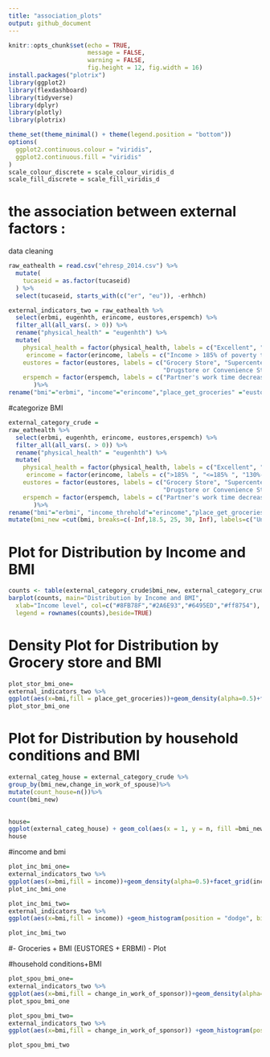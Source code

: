 ```yaml
---
title: "association_plots"
output: github_document
---
```


```r
knitr::opts_chunk$set(echo = TRUE,
                      message = FALSE,
                      warning = FALSE,
                      fig.height = 12, fig.width = 16)
install.packages("plotrix")
library(ggplot2)
library(flexdashboard)
library(tidyverse)
library(dplyr)
library(plotly)
library(plotrix)

theme_set(theme_minimal() + theme(legend.position = "bottom"))
options(
  ggplot2.continuous.colour = "viridis",
  ggplot2.continuous.fill = "viridis"
)
scale_colour_discrete = scale_colour_viridis_d
scale_fill_discrete = scale_fill_viridis_d
```

# the association between external factors :

data cleaning
```r
raw_eathealth = read.csv("ehresp_2014.csv") %>%
  mutate(
    tucaseid = as.factor(tucaseid)
  ) %>%
  select(tucaseid, starts_with(c("er", "eu")), -erhhch)

```


```r
external_indicators_two = raw_eathealth %>%
  select(erbmi, eugenhth, erincome, eustores,erspemch) %>%
  filter_all(all_vars(. > 0)) %>%
  rename("physical_health" = "eugenhth") %>%
  mutate(
    physical_health = factor(physical_health, labels = c("Excellent", "Very Good", "Good", "Fair", "Poor")),
     erincome = factor(erincome, labels = c("Income > 185% of poverty threhold", "Income <= 185% of poverty threshold", "130% < Income < 185% of poverty threshold", "Income > 130% of poverty threshold", "Income <= 130% of poverty threshold")),
    eustores = factor(eustores, labels = c("Grocery Store", "Supercenter", "Warehouse Club", 
                                           "Drugstore or Convenience Store", "Some Other Place")),
    erspemch = factor(erspemch, labels = c("Partner's work time decrease", "Partner's work time increase", "Partner lose job","Partner find job", "Not change" ))
       )%>%
rename("bmi"="erbmi", "income"="erincome","place_get_groceries" ="eustores","change_in_work_of_sponsor" = "erspemch")
```
#categorize BMI
```r
external_category_crude =
raw_eathealth %>%
  select(erbmi, eugenhth, erincome, eustores,erspemch) %>%
  filter_all(all_vars(. > 0)) %>%
  rename("physical_health" = "eugenhth") %>%
  mutate(
    physical_health = factor(physical_health, labels = c("Excellent", "Very Good", "Good", "Fair", "Poor")),
     erincome = factor(erincome, labels = c(">185% ", "<=185% ", "130%-185% ", ">130% ", "<=130%")),
    eustores = factor(eustores, labels = c("Grocery Store", "Supercenter", "Warehouse Club", 
                                           "Drugstore or Convenience Store", "Some Other Place")),
    erspemch = factor(erspemch, labels = c("Partner's work time decrease", "Partner's work time increase", "Partner lose job","Partner find job", "Not change" ))
       )%>%
rename("bmi"="erbmi", "income_threhold"="erincome","place_get_groceries" ="eustores","change_in_work_of_spouse" = "erspemch") %>%
mutate(bmi_new =cut(bmi, breaks=c(-Inf,18.5, 25, 30, Inf), labels=c("Underweight","Normal","Overweight","Obese")))
```



# Plot for Distribution by Income and BMI
```r
counts <- table(external_category_crude$bmi_new, external_category_crude$income)
barplot(counts, main="Distribution by Income and BMI",
  xlab="Income level", col=c("#8FB78F","#2A6E93","#6495ED","#ff8754"),
  legend = rownames(counts),beside=TRUE)
```



# Density Plot for Distribution by Grocery store and BMI
```r
plot_stor_bmi_one=
external_indicators_two %>%
ggplot(aes(x=bmi,fill = place_get_groceries))+geom_density(alpha=0.5)+facet_grid(place_get_groceries~.)+scale_x_continuous( breaks = seq(10,60,3),limits =c(10,60))+labs( title = "Distribution of BMI for different places get groceries", x = "BMI", y="Density")+theme(legend.position = "bottom", plot.title = element_text(vjust = 5),panel.spacing = unit(1, "lines"))+scale_fill_manual(values=c("#6495ED","#8FB78F","#56B4E9","66cc99","#FF8754"))
plot_stor_bmi_one
```


# Plot for Distribution by household conditions and BMI
```r
external_categ_house = external_category_crude %>%
group_by(bmi_new,change_in_work_of_spouse)%>%
mutate(count_house=n())%>%
count(bmi_new)
  
```

```r
house=
ggplot(external_categ_house) + geom_col(aes(x = 1, y = n, fill =bmi_new), position = "fill") +coord_polar(theta = "y") + facet_wrap(~ change_in_work_of_spouse) 
house
```




#income and bmi

```r
plot_inc_bmi_one=
external_indicators_two %>%
ggplot(aes(x=bmi,fill = income))+geom_density(alpha=0.5)+facet_grid(income~.)+scale_x_continuous( breaks = seq(10,60,3),limits =c(10,60))+labs( title = "Distribution of BMI for different income", x = "BMI", y="Density")+theme(legend.position = "bottom",panel.spacing = unit(0.5, "lines"))+scale_fill_manual(values=c("#6495ED","#8FB78F","#56B4E9","66cc99","#FF8754"))
plot_inc_bmi_one
```




```r
plot_inc_bmi_two=
external_indicators_two %>%
ggplot(aes(x=bmi,fill = income)) +geom_histogram(position = "dodge", binwidth = 10)+scale_fill_manual(values=c("#6495ED","#8FB78F","#56B4E9","#66cc99","#FF8754"))+scale_x_continuous( breaks = seq(10,60,3),limits =c(10,60))+labs( title = "Distribution of BMI for different income", x = "BMI", y="Count")+theme(legend.position="bottom",legend.direction="vertical", plot.title = element_text(vjust = 3), panel.spacing = unit(0.5, "lines"))

plot_inc_bmi_two
```

#- Groceries + BMI (EUSTORES + ERBMI) - Plot


#household conditions+BMI

```r
plot_spou_bmi_one=
external_indicators_two %>%
ggplot(aes(x=bmi,fill = change_in_work_of_sponsor))+geom_density(alpha=0.5)+facet_grid(change_in_work_of_sponsor~.)+scale_x_continuous( breaks = seq(10,60,3),limits =c(10,60))+labs( title = "Distribution of BMI for sponse's different work status", x = "BMI", y="Density")+theme(legend.position = "bottom", plot.title = element_text(vjust = 5),panel.spacing = unit(1, "lines"))+scale_fill_manual(values=c("#6495ED","#8FB78F","#56B4E9","66cc99","#FF8754"))
plot_spou_bmi_one
```


```r
plot_spou_bmi_two=
external_indicators_two %>%
ggplot(aes(x=bmi,fill = change_in_work_of_sponsor)) +geom_histogram(position = "dodge", binwidth = 10)+scale_fill_manual(values=c("#6495ED","#8FB78F","#56B4E9","#66cc99","#FF8754"))+scale_x_continuous( breaks = seq(10,60,3),limits =c(10,60))+labs( title = "Distribution of BMI for sponse's different work status ", x = "BMI", y="Count")+theme(legend.position="bottom",legend.direction="vertical", plot.title = element_text(vjust = 3),panel.spacing = unit(1.5, "lines"))

plot_spou_bmi_two
```

